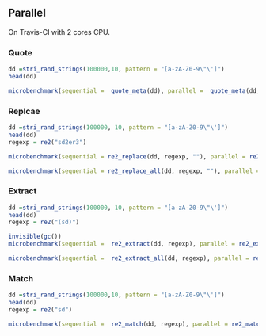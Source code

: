 
## Parallel

On Travis-CI with 2 cores CPU.

### Quote

```r
dd =stri_rand_strings(100000,10, pattern = "[a-zA-Z0-9\"\']")
head(dd)

microbenchmark(sequential =  quote_meta(dd), parallel =  quote_meta(dd, parallel = T,grain_size = 10000), times = 1)
```

### Replcae

```r
dd =stri_rand_strings(100000, 10, pattern = "[a-zA-Z0-9\"\']")
head(dd)
regexp = re2("sd2er3")

microbenchmark(sequential = re2_replace(dd, regexp, ""), parallel = re2_replace(dd, regexp, "", parallel = T, grain_size = 1000) , times = 5)

microbenchmark(sequential = re2_replace_all(dd, regexp, ""), parallel = re2_replace_all(dd, regexp, "", parallel = T, grain_size = 1000) , times = 5)
```

### Extract

```r
dd =stri_rand_strings(100000, 10, pattern = "[a-zA-Z0-9\"\']")
head(dd)
regexp = re2("(sd)")

invisible(gc())
microbenchmark(sequential =  re2_extract(dd, regexp), parallel = re2_extract(dd, regexp, parallel= T ,grain_size = 1000) ,times = 5)

microbenchmark(sequential =  re2_extract_all(dd, regexp), parallel = re2_extract_all(dd, regexp, parallel= T ,grain_size = 1000) ,times = 5)
```

### Match

```r
dd =stri_rand_strings(100000,10, pattern = "[a-zA-Z0-9\"\']")
head(dd)
regexp = re2("sd")

microbenchmark(sequential =  re2_match(dd, regexp), parallel = re2_match(dd, regexp, parallel= T , grain_size = 1000) ,times = 5)
```
